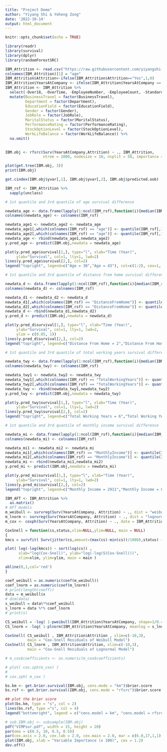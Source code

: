 ```yaml
---
title: "Project Demo"
author: "Yiyang Shi & Yeheng Zong"
date: '2022-10-14'
output: html_document
---
```


```r
knitr::opts_chunk$set(echo = TRUE)
```

```r
library(readr)
library(survival)
library(dplyr)
library(randomForestSRC)

IBM_Attrition <- read.csv("https://raw.githubusercontent.com/yiyangshi-hub/STAT-453-Project/main/IBM_Attrition.csv")
colnames(IBM_Attrition)[1] = "age"
IBM_Attrition$Attrition<-ifelse(IBM_Attrition$Attrition=="Yes",1,0)
IBM_Attrition$YearsAtCompany <- ifelse(IBM_Attrition$YearsAtCompany == 0, 0.5, IBM_Attrition$YearsAtCompany)
IBM_Attrition <- IBM_Attrition %>% 
  select(-Over18, -OverTime, -EmployeeNumber, -EmployeeCount, -StandardHours) %>% 
  mutate(BusinessTravel = factor(BusinessTravel),
         Department = factor(Department),
         EducationField = factor(EducationField),
         Gender = factor(Gender),
         JobRole = factor(JobRole),
         MaritalStatus = factor(MaritalStatus),
         PerformanceRating = factor(PerformanceRating),
         StockOptionLevel = factor(StockOptionLevel),
         WorkLifeBalance = factor(WorkLifeBalance)) %>% 
  na.omit()
  
```

```r
IBM.obj <- rfsrc(Surv(YearsAtCompany,Attrition) ~ ., IBM_Attrition, 
                 ntree = 1000, nodesize = 10, nsplit = 50, importance = TRUE)

plot(get.tree(IBM.obj, 3))
print(IBM.obj)
```

```r
get.cindex(IBM.obj$yvar[,1], IBM.obj$yvar[,2], IBM.obj$predicted.oob)
```

```r
IBM_rsf <- IBM_Attrition %>% 
  sapply(unclass)

# 1st quantile and 3rd quantile of age survival difference

newdata_age <- data.frame(lapply(1:ncol(IBM_rsf),function(i){median(IBM_rsf[,i])}))
colnames(newdata_age) <- colnames(IBM_rsf)

newdata_age1 <- newdata_age2 <- newdata_age
newdata_age1[,which(colnames(IBM_rsf) == "age")] <- quantile(IBM_rsf[,1], 0.25)
newdata_age2[,which(colnames(IBM_rsf) == "age")] <- quantile(IBM_rsf[,1], 0.75)
newdata_age <- rbind(newdata_age1,newdata_age2)
y.pred_age <- predict(IBM.obj,newdata = newdata_age)

plot(y.pred_age$survival[1,], type="l", xlab="Time (Year)",   
     ylab="Survival", col=1, lty=1, lwd=2)
lines(y.pred_age$survival[2,], col=2)
legend("topright", legend=c("Age = 30","Age = 43"), col=c(1:2), cex=1, lwd=1)
```
```r
# 1st quantile and 3rd quantile of distance from home survival difference

newdata_d <- data.frame(lapply(1:ncol(IBM_rsf),function(i){median(IBM_rsf[,i])}))
colnames(newdata_d) <- colnames(IBM_rsf)

newdata_d1 <- newdata_d2 <- newdata_d
newdata_d1[,which(colnames(IBM_rsf) == "DistanceFromHome")] <- quantile(IBM_rsf[,6], 0.25)
newdata_d2[,which(colnames(IBM_rsf) == "DistanceFromHome")] <- quantile(IBM_rsf[,6], 0.75)
newdata_d <- rbind(newdata_d1,newdata_d2)
y.pred_d <- predict(IBM.obj,newdata = newdata_d)

plot(y.pred_d$survival[1,], type="l", xlab="Time (Year)",   
     ylab="Survival", col=1, lty=1, lwd=2,
     ylim = c(0.85, 1))
lines(y.pred_d$survival[2,], col=2)
legend("topright", legend=c("Distance From Home = 2","Distance From Home = 14"), col=c(1:2), cex=1, lwd=1)
```
```r
# 1st quantile and 3rd quantile of total working years survival difference

newdata_twy <- data.frame(lapply(1:ncol(IBM_rsf),function(i){median(IBM_rsf[,i])}))
colnames(newdata_twy) <- colnames(IBM_rsf)

newdata_twy1 <- newdata_twy2 <- newdata_twy
newdata_twy1[,which(colnames(IBM_rsf) == "TotalWorkingYears")] <- quantile(IBM_rsf[,24], 0.25)
newdata_twy2[,which(colnames(IBM_rsf) == "TotalWorkingYears")] <- quantile(IBM_rsf[,24], 0.75)
newdata_twy <- rbind(newdata_twy1,newdata_twy2)
y.pred_twy <- predict(IBM.obj,newdata = newdata_twy)

plot(y.pred_twy$survival[1,], type="l", xlab="Time (Year)",   
     ylab="Survival", col=1, lty=1, lwd=2)
lines(y.pred_twy$survival[2,], col=2)
legend("topright", legend=c("Total Working Years = 6","Total Working Years = 15"), col=c(1:2), cex=1, lwd=1)
```

```r
# 1st quantile and 3rd quantile of monthly income survival difference

newdata_mi <- data.frame(lapply(1:ncol(IBM_rsf),function(i){median(IBM_rsf[,i])}))
colnames(newdata_mi) <- colnames(IBM_rsf)

newdata_mi1 <- newdata_mi2 <- newdata_mi
newdata_mi1[,which(colnames(IBM_rsf) == "MonthlyIncome")] <- quantile(IBM_rsf[,17], 0.25)
newdata_mi2[,which(colnames(IBM_rsf) == "MonthlyIncome")] <- quantile(IBM_rsf[,17], 0.75)
newdata_mi <- rbind(newdata_mi1,newdata_mi2)
y.pred_mi <- predict(IBM.obj,newdata = newdata_mi)

plot(y.pred_mi$survival[1,], type="l", xlab="Time (Year)",   
     ylab="Survival", col=1, lty=1, lwd=2)
lines(y.pred_mi$survival[2,], col=2)
legend("topright", legend=c("Monthly Income = 2911","Monthly Income = 8379"), col=c(1:2), cex=1, lwd=1)
```


```r
IBM_AFT <- IBM_Attrition %>% 
  as.matrix()
# AFT models
m_weibull <- survreg(Surv(YearsAtCompany, Attrition) ~ ., dist = "weibull", x=TRUE , data = IBM_Attrition)
m_lnorm <- survreg(Surv(YearsAtCompany, Attrition) ~ ., dist = "lognormal", data = IBM_Attrition)
m_cox <- coxph(Surv(YearsAtCompany, Attrition) ~ ., data = IBM_Attrition)
```
```r
CoxSnell = function(cs,status,xlim=NULL,ylim=NULL, main = NULL)
{
kmcs = survfit( Surv(jitter(cs,amount=(max(cs)-min(cs))/1000),status) ~ 1 )$surv

plot( log(-log(kmcs)) ~ sort(log(cs)) ,
      xlab="log(Cox-Snell)", ylab="log(-log(S(Cox-Snell)))", 
      xlim=xlim, ylim=ylim, main = main )

abline(0,1,col='red')
}
```

```r
coef_weibull = as.numeric(coef(m_weibull))
coef_lnorm = as.numeric(coef(m_lnorm))
# print(length(coeff))
data = m_weibull$x
# dim(data)
s_weibull = data%*%coef_weibull
s_lnorm = data %*% coef_lnorm
# print(s)

CS_weibull = -log( 1-pweibull(IBM_Attrition$YearsAtCompany, shape=1/0.4349123 , scale=exp(s_weibull)   ) )
CS_lnorm = -log( 1-plnorm(IBM_Attrition$YearsAtCompany, meanlog = s_lnorm , sdlog = 0.689322 ) )

CoxSnell( CS_weibull , IBM_Attrition$Attrition , xlim=c(-10,3), 
          main = "Cox-Snell Residuals of Weibull Model")
CoxSnell( CS_lnorm , IBM_Attrition$Attrition, xlim=c(-10,3),
          main = "Cox-Snell Residuals of Lognormal Model")
```

```r
# m_cox$coefficients <- as.numeric(m_cox$coefficients)

# plot( cox.zph(m_cox) )
# 
# cox.zph( m_cox )
```


```r
bs.km <- get.brier.survival(IBM.obj, cens.mode = "km")$brier.score
bs.rsf <- get.brier.survival(IBM.obj, cens.mode = "rfsrc")$brier.score

## plot the brier score
plot(bs.km, type = "s", col = 2)
lines(bs.rsf, type ="s", col = 4)
legend("bottomright", legend = c("cens.model = km", "cens.model = rfsrc"), fill = c(2,4))
```

```r
# sub.IBM.obj <- subsample(IBM.obj)
pdf("VIMPsur.pdf", width = 15, height = 20)
par(oma = c(0.5, 10, 0.5, 0.5))
par(cex.axis = 2.0, cex.lab = 2.0, cex.main = 2.0, mar = c(6.0,17,1,1), mgp = c(4, 1, 0))
plot(IBM.obj, xlab = "Variable Importance (x 100)", cex = 1.2)
dev.off()
```

